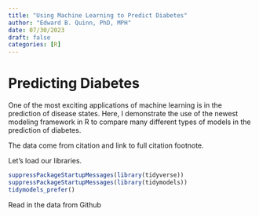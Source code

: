 ```yaml
---
title: "Using Machine Learning to Predict Diabetes"
author: "Edward B. Quinn, PhD, MPH"
date: 07/30/2023
draft: false
categories: [R]
---
```


# Predicting Diabetes

One of the most exciting applications of machine learning is in the prediction of disease states. Here, I demonstrate the use of the newest modeling framework in R to compare many different types of models in the prediction of diabetes.

The data come from citation and link to full citation footnote. 

Let's load our libraries.

```r

suppressPackageStartupMessages(library(tidyverse))
suppressPackageStartupMessages(library(tidymodels))
tidymodels_prefer()

```


Read in the data from Github

```r





```



